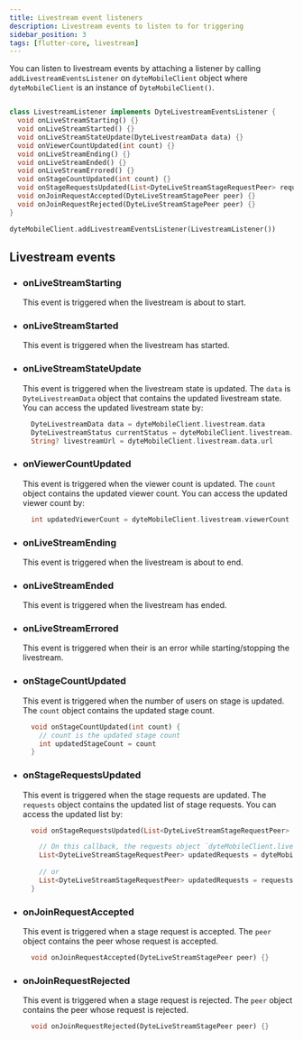```yaml
---
title: Livestream event listeners
description: Livestream events to listen to for triggering
sidebar_position: 3
tags: [flutter-core, livestream]
---
```


You can listen to livestream events by attaching a listener by calling `addLivestreamEventsListener` on `dyteMobileClient` object where `dyteMobileClient` is an instance of `DyteMobileClient()`.

```dart

class LivestreamListener implements DyteLivestreamEventsListener {
  void onLiveStreamStarting() {}
  void onLiveStreamStarted() {}
  void onLiveStreamStateUpdate(DyteLivestreamData data) {}
  void onViewerCountUpdated(int count) {}
  void onLiveStreamEnding() {}
  void onLiveStreamEnded() {}
  void onLiveStreamErrored() {}
  void onStageCountUpdated(int count) {}
  void onStageRequestsUpdated(List<DyteLiveStreamStageRequestPeer> requests) {}
  void onJoinRequestAccepted(DyteLiveStreamStagePeer peer) {}
  void onJoinRequestRejected(DyteLiveStreamStagePeer peer) {}
}

dyteMobileClient.addLivestreamEventsListener(LivestreamListener())
```

## Livestream events

- ### onLiveStreamStarting

  This event is triggered when the livestream is about to start.

- ### onLiveStreamStarted

  This event is triggered when the livestream has started.

- ### onLiveStreamStateUpdate

  This event is triggered when the livestream state is updated. The `data` is `DyteLivestreamData` object that contains the updated livestream state. You can access the updated livestream state by:

  ```dart
    DyteLivestreamData data = dyteMobileClient.livestream.data
    DyteLivestreamStatus currentStatus = dyteMobileClient.livestream.data.state
    String? livestreamUrl = dyteMobileClient.livestream.data.url
  ```

- ### onViewerCountUpdated

  This event is triggered when the viewer count is updated. The `count` object contains the updated viewer count. You can access the updated viewer count by:

  ```dart
    int updatedViewerCount = dyteMobileClient.livestream.viewerCount
  ```

- ### onLiveStreamEnding

  This event is triggered when the livestream is about to end.

- ### onLiveStreamEnded

  This event is triggered when the livestream has ended.

- ### onLiveStreamErrored

  This event is triggered when their is an error while starting/stopping the livestream.

- ### onStageCountUpdated

  This event is triggered when the number of users on stage is updated. The `count` object contains the updated stage count.

  ```dart
    void onStageCountUpdated(int count) {
      // count is the updated stage count
      int updatedStageCount = count
    }
  ```

- ### onStageRequestsUpdated

  This event is triggered when the stage requests are updated. The `requests` object contains the updated list of stage requests. You can access the updated list by:

  ```dart
    void onStageRequestsUpdated(List<DyteLiveStreamStageRequestPeer> requests) {

      // On this callback, the requests object `dyteMobileClient.livestream.requests` is already updated.
      List<DyteLiveStreamStageRequestPeer> updatedRequests = dyteMobileClient.livestream.requests // returns List<DyteLiveStreamStageRequestPeer>
      
      // or
      List<DyteLiveStreamStageRequestPeer> updatedRequests = requests
    }
  ```

- ### onJoinRequestAccepted

  This event is triggered when a stage request is accepted. The `peer` object contains the peer whose request is accepted.

  ```dart
    void onJoinRequestAccepted(DyteLiveStreamStagePeer peer) {}
  ```

- ### onJoinRequestRejected

  This event is triggered when a stage request is rejected. The `peer` object contains the peer whose request is rejected.

  ```dart
    void onJoinRequestRejected(DyteLiveStreamStagePeer peer) {}
  ```
